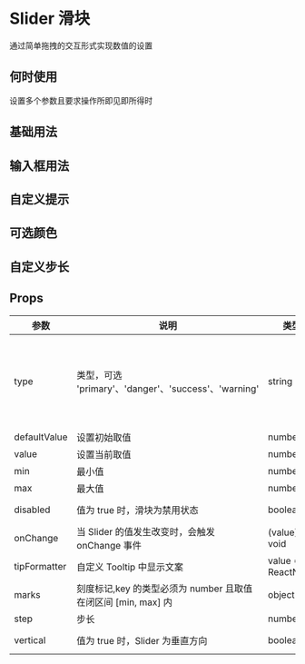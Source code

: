 
#  Slider 滑块

通过简单拖拽的交互形式实现数值的设置

## 何时使用

设置多个参数且要求操作所即见即所得时

## 基础用法


<DemoBase />

## 输入框用法


<DemoInput />

## 自定义提示


<DemoTipFormatter />

## 可选颜色


<DemoColor />

## 自定义步长


<DemoStep />


## Props

| 参数         | 说明                                                                                                     | 类型                                                  | 可选值                                       | 默认值   |
| ------------ | -------------------------------------------------------------------------------------------------------- | ----------------------------------------------------- | -------------------------------------------- | -------- |
| type         | 类型，可选 'primary'、'danger'、'success'、'warning'                                                       | string                                               | 'primary' \| 'danger' \| 'success' \| 'warning' \| | 'primary' |
| defaultValue | 设置初始取值                                                                                              | number                                               |  -                    | 0 |
| value        | 设置当前取值                                                                                              | number                                               | -                                      | 0       |
| min          | 最小值                                                                                                   | number                                               | -                                   | 0       |
| max          | 最大值                                                                                                   | number                                               | -                                           | 100       |
| disabled     | 值为 true 时，滑块为禁用状态                                                                                | boolean                                              | true \| false                                          | false      |
| onChange     | 当 Slider 的值发生改变时，会触发 onChange 事件                                                               | (value) => void                                      | -                                | -    |
| tipFormatter | 自定义 Tooltip 中显示文案                                                                                  | value => ReactNode                                   | -                           | - |
| marks        | 刻度标记,key 的类型必须为 number 且取值在闭区间 [min, max] 内                                                  | object                                              | -                            | {}       |
| step         | 步长                                                                                                     | number                                               | -                               | 1     |
| vertical     | 值为 true 时，Slider 为垂直方向                                                                               | boolean                                              | true \| false                                          | false      |